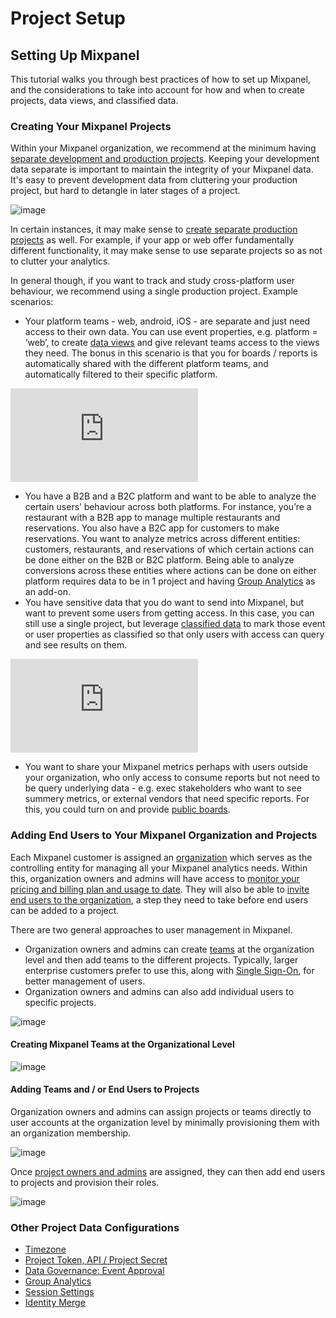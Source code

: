 # Project Setup

## Setting Up Mixpanel
This tutorial walks you through best practices of how to set up Mixpanel, and the considerations to take into account for how and when to create projects, data views, and classified data.

### Creating Your Mixpanel Projects
Within your Mixpanel organization, we recommend at the minimum having [separate development and production projects](/docs/best-practices/developer-environments). Keeping your development data separate is important to maintain the integrity of your Mixpanel data. It's easy to prevent development data from cluttering your production project, but hard to detangle in later stages of a project.

![image](https://github.com/mixpanel/docs/assets/50901466/8d6d81cf-0e55-4bef-a743-b38d316e0db4)

In certain instances, it may make sense to [create separate production projects](/docs/best-practices/developer-environments) as well. For example, if your app or web offer fundamentally different functionality, it may make sense to use separate projects so as not to clutter your analytics. 

In general though, if you want to track and study cross-platform user behaviour, we recommend using a single production project. Example scenarios:

- Your platform teams - web, android, iOS - are separate and just need access to their own data. You can use event properties, e.g. platform = ‘web’, to create [data views](/docs/data-governance/data-views-and-classification) and give relevant teams access to the views they need. The bonus in this scenario is that you for boards / reports is automatically shared with the different platform teams, and automatically filtered to their specific platform.

<div style={{position: 'relative', 'padding-bottom': '64.90384615384616%', height: 0}}>
    <iframe src="https://www.loom.com/embed/4ff06748cc5f4a84a4fb6f581f2b7395"
        frameborder="0"
        webkitallowfullscreen mozallowfullscreen allowfullscreen
        style={{position: 'absolute', 'top': 0, 'left': 0, 'width': '100%', 'height': '100%'}}>
    </iframe>
</div>


- You have a B2B and a B2C platform and want to be able to analyze the certain users’ behaviour across both platforms. For instance, you’re a restaurant with a B2B app to manage multiple restaurants and reservations. You also have a B2C app for customers to make reservations. You want to analyze metrics across different entities: customers, restaurants, and reservations of which certain actions can be done either on the B2B or B2C platform. Being able to analyze conversions across these entities where actions can be done on either platform requires data to be in 1 project and having [Group Analytics](/docs/features/advanced/group-analytics) as an add-on.
- You have sensitive data that you do want to send into Mixpanel, but want to prevent some users from getting access. In this case, you can still use a single project, but leverage [classified data](/docs/data-governance/data-views-and-classification#mark-properties-as-classified-data) to mark those event or user properties as classified so that only users with access can query and see results on them.

<div style={{position: 'relative', 'padding-bottom': '64.90384615384616%', height: 0}}>
    <iframe src="https://www.loom.com/embed/1182410226984fc58cdc7b26d7dcdd76"
        frameborder="0"
        webkitallowfullscreen mozallowfullscreen allowfullscreen
        style={{position: 'absolute', 'top': 0, 'left': 0, 'width': '100%', 'height': '100%'}}>
    </iframe>
</div>

- You want to share your Mixpanel metrics perhaps with users outside your organization, who only access to consume reports but not need to be query underlying data - e.g. exec stakeholders who want to see summery metrics, or external vendors that need specific reports. For this, you could turn on and provide [public boards](/docs/boards/public-boards).

### Adding End Users to Your Mixpanel Organization and Projects
Each Mixpanel customer is assigned an [organization](/docs/orgs-and-projects/manage-organization) which serves as the controlling entity for managing all your Mixpanel analytics needs. Within this, organization owners and admins will have access to [monitor your pricing and billing plan and usage to date](/docs/admin/organizations-projects#billing-and-plans). They will also be able to [invite end users to the organization](/docs/orgs-and-projects/manage-team-members#invite-users), a step they need to take before end users can be added to a project.

There are two general approaches to user management in Mixpanel. 

- Organization owners and admins can create [teams](/docs/orgs-and-projects/manage-team-members#teams) at the organization level and then add teams to the different projects. Typically, larger enterprise customers prefer to use this, along with [Single Sign-On](/docs/access-security/single-sign-on/overview), for better management of users.
- Organization owners and admins can also add individual users to specific projects.


![image](https://github.com/mixpanel/docs/assets/50901466/9b42d818-cc77-4f02-9025-90456a557c6a)

#### Creating Mixpanel Teams at the Organizational Level

![image](https://github.com/mixpanel/docs/assets/50901466/de43d48b-4fef-4292-b835-f1d5682345b1)

#### Adding Teams and / or End Users to Projects
Organization owners and admins can assign projects or teams directly to user accounts at the organization level by minimally provisioning them with an organization membership.

![image](https://github.com/mixpanel/docs/assets/50901466/8ec08b83-d0e2-47b3-92a4-5f5e98d70b52)

Once [project owners and admins](/docs/orgs-and-projects/manage-team-members#setting-a-default-role-on-a-project) are assigned, they can then add end users to projects and provision their roles. 

![image](https://github.com/mixpanel/docs/assets/50901466/61a9099b-f07e-4bcf-9110-bf5418e7000b)

### Other Project Data Configurations
- [Timezone](/docs/orgs-and-projects/managing-projects#manage-timezones-for-projects)
- [Project Token, API / Project Secret](/docs/implementation/api-credentials)
- [Data Governance: Event Approval](/docs/data-governance/event-approval)
- [Group Analytics](/docs/features/advanced/group-analytics)
- [Session Settings](/docs/features/advanced/sessions)
- [Identity Merge](/docs/implementation/identifying-users)
